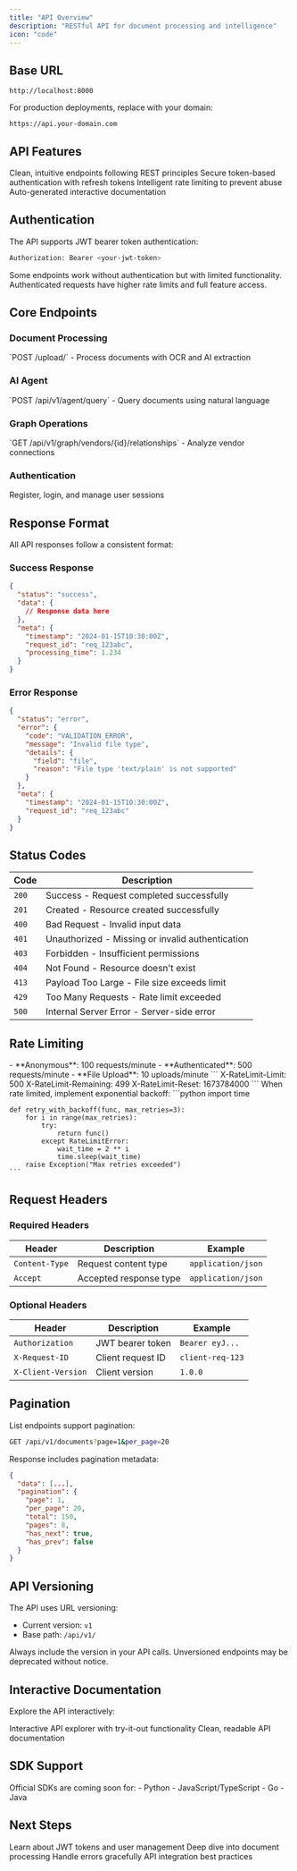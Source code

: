 ```yaml
---
title: "API Overview"
description: "RESTful API for document processing and intelligence"
icon: "code"
---
```


## Base URL

```
http://localhost:8000
```

For production deployments, replace with your domain:
```
https://api.your-domain.com
```

## API Features

<CardGroup cols={2}>
  <Card title="RESTful Design" icon="arrows-rotate">
    Clean, intuitive endpoints following REST principles
  </Card>
  
  <Card title="JWT Authentication" icon="shield-halved">
    Secure token-based authentication with refresh tokens
  </Card>
  
  <Card title="Rate Limiting" icon="gauge">
    Intelligent rate limiting to prevent abuse
  </Card>
  
  <Card title="OpenAPI Docs" icon="book">
    Auto-generated interactive documentation
  </Card>
</CardGroup>

## Authentication

The API supports JWT bearer token authentication:

```bash
Authorization: Bearer <your-jwt-token>
```

<Note>
  Some endpoints work without authentication but with limited functionality. Authenticated requests have higher rate limits and full feature access.
</Note>

## Core Endpoints

### Document Processing

<Card title="Upload Document" icon="upload" href="/3wm-project/api/endpoints/upload">
  `POST /upload/` - Process documents with OCR and AI extraction
</Card>

### AI Agent

<Card title="Natural Language Query" icon="message-dots" href="/3wm-project/api/endpoints/agent">
  `POST /api/v1/agent/query` - Query documents using natural language
</Card>

### Graph Operations

<Card title="Vendor Relationships" icon="diagram-project" href="/3wm-project/api/endpoints/graph">
  `GET /api/v1/graph/vendors/{id}/relationships` - Analyze vendor connections
</Card>

### Authentication

<Card title="User Management" icon="users" href="/3wm-project/api/endpoints/auth">
  Register, login, and manage user sessions
</Card>

## Response Format

All API responses follow a consistent format:

### Success Response

```json
{
  "status": "success",
  "data": {
    // Response data here
  },
  "meta": {
    "timestamp": "2024-01-15T10:30:00Z",
    "request_id": "req_123abc",
    "processing_time": 1.234
  }
}
```

### Error Response

```json
{
  "status": "error",
  "error": {
    "code": "VALIDATION_ERROR",
    "message": "Invalid file type",
    "details": {
      "field": "file",
      "reason": "File type 'text/plain' is not supported"
    }
  },
  "meta": {
    "timestamp": "2024-01-15T10:30:00Z",
    "request_id": "req_123abc"
  }
}
```

## Status Codes

| Code | Description |
|------|-------------|
| `200` | Success - Request completed successfully |
| `201` | Created - Resource created successfully |
| `400` | Bad Request - Invalid input data |
| `401` | Unauthorized - Missing or invalid authentication |
| `403` | Forbidden - Insufficient permissions |
| `404` | Not Found - Resource doesn't exist |
| `413` | Payload Too Large - File size exceeds limit |
| `429` | Too Many Requests - Rate limit exceeded |
| `500` | Internal Server Error - Server-side error |

## Rate Limiting

<AccordionGroup>
  <Accordion title="Default Limits" icon="gauge">
    - **Anonymous**: 100 requests/minute
    - **Authenticated**: 500 requests/minute
    - **File Upload**: 10 uploads/minute
  </Accordion>
  
  <Accordion title="Rate Limit Headers" icon="list">
    ```
    X-RateLimit-Limit: 500
    X-RateLimit-Remaining: 499
    X-RateLimit-Reset: 1673784000
    ```
  </Accordion>
  
  <Accordion title="Handling 429 Errors" icon="clock">
    When rate limited, implement exponential backoff:
    ```python
    import time
    
    def retry_with_backoff(func, max_retries=3):
        for i in range(max_retries):
            try:
                return func()
            except RateLimitError:
                wait_time = 2 ** i
                time.sleep(wait_time)
        raise Exception("Max retries exceeded")
    ```
  </Accordion>
</AccordionGroup>

## Request Headers

### Required Headers

| Header | Description | Example |
|--------|-------------|---------|
| `Content-Type` | Request content type | `application/json` |
| `Accept` | Accepted response type | `application/json` |

### Optional Headers

| Header | Description | Example |
|--------|-------------|---------|
| `Authorization` | JWT bearer token | `Bearer eyJ...` |
| `X-Request-ID` | Client request ID | `client-req-123` |
| `X-Client-Version` | Client version | `1.0.0` |

## Pagination

List endpoints support pagination:

```bash
GET /api/v1/documents?page=1&per_page=20
```

Response includes pagination metadata:

```json
{
  "data": [...],
  "pagination": {
    "page": 1,
    "per_page": 20,
    "total": 150,
    "pages": 8,
    "has_next": true,
    "has_prev": false
  }
}
```

## API Versioning

The API uses URL versioning:

- Current version: `v1`
- Base path: `/api/v1/`

<Warning>
  Always include the version in your API calls. Unversioned endpoints may be deprecated without notice.
</Warning>

## Interactive Documentation

Explore the API interactively:

<CardGroup cols={2}>
  <Card title="Swagger UI" icon="swagger" href="http://localhost:8000/docs">
    Interactive API explorer with try-it-out functionality
  </Card>
  
  <Card title="ReDoc" icon="book-open" href="http://localhost:8000/redoc">
    Clean, readable API documentation
  </Card>
</CardGroup>

## SDK Support

<Note>
  Official SDKs are coming soon for:
  - Python
  - JavaScript/TypeScript
  - Go
  - Java
</Note>

## Next Steps

<CardGroup cols={2}>
  <Card title="Authentication Guide" icon="lock" href="/3wm-project/api/authentication">
    Learn about JWT tokens and user management
  </Card>
  
  <Card title="Upload Endpoint" icon="upload" href="/3wm-project/api/endpoints/upload">
    Deep dive into document processing
  </Card>
  
  <Card title="Error Handling" icon="triangle-exclamation" href="/3wm-project/api/error-handling">
    Handle errors gracefully
  </Card>
  
  <Card title="Best Practices" icon="lightbulb" href="/3wm-project/api/best-practices">
    API integration best practices
  </Card>
</CardGroup> 
